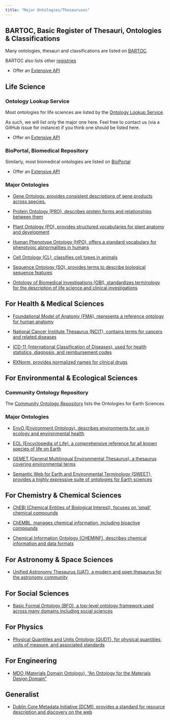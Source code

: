 ```yaml
---
title: "Major Ontologies/Thesauruses"
---
```


## BARTOC, Basic Register of Thesauri, Ontologies & Classifications

Many ontologies, thesauri and classifications are listed on [BARTOC](https://bartoc.org/).

BARTOC also lists other [registries](https://bartoc.org/registries)


* Offer an  [Extensive API](https://bartoc.org/api/)

## Life Science

### Ontology Lookup Service

Most ontologies for life sciences are listed by the [Ontology Lookup Service](https://www.ebi.ac.uk/ols4/ontologies).

As such, we will list only the major one here. Feel free to contact us (via a GitHub issue for instance) if you think one should be listed here.


* Offer an  [Extensive API](https://www.ebi.ac.uk/ols4/help)

### BioPortal, Biomedical Repository

Similarly, most biomedical ontologies are listed on [BioPortal](https://bioportal.bioontology.org/)


* Offer an [Extensive API](http://data.bioontology.org/documentation)

### Major Ontologies

* [Gene Ontology, provides consistent descriptions of gene products across species.](http://geneontology.org/)
  
* [Protein Ontology (PRO), describes protein forms and relationships between them](https://proconsortium.org/)
  
* [Plant Ontology (PO), provides structured vocabularies for plant anatomy and development](http://www.plantontology.org/)

* [Human Phenotype Ontology (HPO), offers a standard vocabulary for phenotypic abnormalities in humans](https://hpo.jax.org/)

* [Cell Ontology (CL), classifies cell types in animals](https://obofoundry.org/ontology/cl.html)

* [Sequence Ontology (SO), provides terms to describe biological sequence features](http://www.sequenceontology.org/)

* [Ontology of Biomedical Investigations (OBI), standardizes terminology for the description of life science and clinical investigations](http://obi-ontology.org/)

## For Health & Medical Sciences

* [Foundational Model of Anatomy (FMA), represents a reference ontology for human anatomy](http://si.washington.edu/projects/fma)

* [National Cancer Institute Thesaurus (NCIT), contains terms for cancers and related diseases](https://ncithesaurus.nci.nih.gov/)

* [ICD-11 (International Classification of Diseases), used for health statistics, diagnosis, and reimbursement codes](https://icd.who.int/)

* [RXNorm, provides normalized names for clinical drugs](https://www.nlm.nih.gov/research/umls/rxnorm/)

## For Environmental & Ecological Sciences

### Community Ontology Repository

The [Community Ontology Repository](http://cor.esipfed.org/ont#/) lists the Ontologies for Earth Sciences

### Major Ontologies

* [EnvO (Environment Ontology), describes environments for use in ecology and environmental health](http://environmentontology.org/)

* [EOL (Encyclopedia of Life), a comprehensive reference for all known species of life on Earth](https://eol.org/)

* [GEMET (General Multilingual Environmental Thesaurus). a thesaurus covering environmental terms](https://www.eionet.europa.eu/gemet)

* [Semantic Web for Earth and Environmental Terminology (SWEET), provides a highly expressive suite of ontologies for Earth sciences](http://sweetontology.net/sweetAll)

## For Chemistry & Chemical Sciences

* [ChEBI (Chemical Entities of Biological Interest), focuses on ‘small’ chemical compounds](https://www.ebi.ac.uk/chebi/)

* [ChEMBL, manages chemical information, including bioactive compounds](https://www.ebi.ac.uk/chembl/)

* [Chemical Information Ontology (CHEMINF), describes chemical information and data formats](https://obofoundry.org/ontology/cheminf.html)

## For Astronomy & Space Sciences

* [Unified Astronomy Thesaurus (UAT), a modern and open thesaurus for the astronomy community](https://astrothesaurus.org/)

## For Social Sciences

* [Basic Formal Ontology (BFO), a top-level ontology framework used across many domains including social sciences](http://ifomis.org/bfo/)

## For Physics

* [Physical Quantities and Units Ontology (QUDT), for physical quantities, units of measure, and associated standards](https://www.qudt.org/)

## For Engineering

* [MDO (Materials Domain Ontology),  "An Ontology for the Materials Design Domain"](https://liusemweb.github.io/mdo/full/1.1/index.html)

## Generalist

* [Dublin Core Metadata Initiative (DCMI), provides a standard for resource description and discovery on the web](https://www.dublincore.org/)